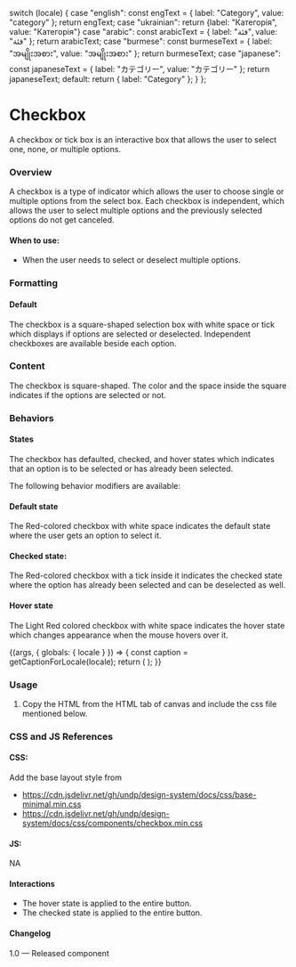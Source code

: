 
  switch (locale) {
    case "english":
      const engText = { label: "Category", value: "category" };
      return engText;
    case "ukrainian":
      return {label: "Категорія", value: "Категорія"}
    case "arabic":
      const arabicText = { label: "فئة", value: "فئة" };
      return arabicText;
    case "burmese":
      const burmeseText = { label: "အမျိုးအစား", value: "အမျိုးအစား" };
      return burmeseText;
    case "japanese":
      const japaneseText = { label: "カテゴリー", value: "カテゴリー" };
      return japaneseText;
    default:
      return { label: "Category" };
  }
};

<Meta title="Components/Forms/Checkbox" />

# Checkbox

A checkbox or tick box is an interactive box that allows the user to select one, none, or multiple options.

### Overview

A checkbox is a type of indicator which allows the user to choose single or multiple options from the select box. Each checkbox is independent, which allows the user to select multiple options and the previously selected options do not get canceled.

#### When to use:

- When the user needs to select or deselect multiple options.

### Formatting

#### Default

The checkbox is a square-shaped selection box with white space or tick which displays if options are selected or deselected. Independent checkboxes are available beside each option.

### Content

The checkbox is square-shaped. The color and the space inside the square indicates if the options are selected or not.

### Behaviors

#### States

The checkbox has defaulted, checked, and hover states which indicates that an option is to be selected or has already been selected.

The following behavior modifiers are available:

#### Default state

The Red-colored checkbox with white space indicates the default state where the user gets an option to select it.

#### Checked state:

The Red-colored checkbox with a tick inside it indicates the checked state where the option has already been selected and can be deselected as well.

#### Hover state

The Light Red colored checkbox with white space indicates the hover state which changes appearance when the mouse hovers over it.

<Canvas>
  <Story name="Checkbox">
    {(args, { globals: { locale } }) => {
      const caption = getCaptionForLocale(locale);
      return (
        <Checkbox
          label={caption.label}
          value={caption.value}
          id="edit-checkbox"
        ></Checkbox>
      );
    }}
  </Story>
</Canvas>

### Usage

1. Copy the HTML from the HTML tab of canvas and include the css file mentioned below.

### CSS and JS References

#### CSS:

Add the base layout style from

- https://cdn.jsdelivr.net/gh/undp/design-system/docs/css/base-minimal.min.css
- https://cdn.jsdelivr.net/gh/undp/design-system/docs/css/components/checkbox.min.css

#### JS:

NA

#### Interactions

- The hover state is applied to the entire button.
- The checked state is applied to the entire button.

#### Changelog

1.0 — Released component
